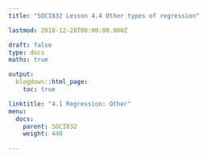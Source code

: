 ```yaml
---
title: "SOCI832 Lesson 4.4 Other types of regression"

lastmod: 2018-12-28T00:00:00.000Z

draft: false
type: docs
maths: true

output:
  blogdown::html_page:
    toc: true

linktitle: "4.1 Regression: Other"
menu:
  docs:
    parent: SOCI832
    weight: 440

---
```


